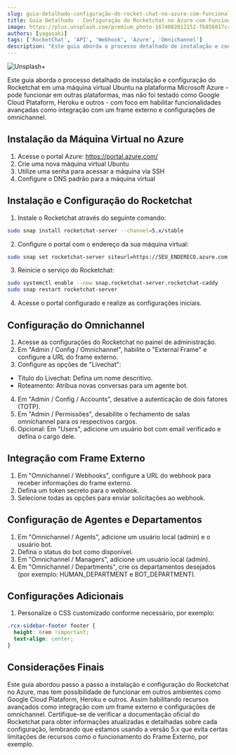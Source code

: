 ```yaml
---
slug: guia-detalhado-configuração-do-rocket-chat-no-azure-com-funcionalidades-avançadas
title: Guia Detalhado - Configuração do Rocketchat no Azure com Funcionalidades Avançadas
image: https://plus.unsplash.com/premium_photo-1674082012152-fb856017c4b1?ixlib=rb-4.0.3&ixid=M3wxMjA3fDB8MHxwaG90by1wYWdlfHx8fGVufDB8fHx8fA%3D%3D&auto=format&fit=crop&w=1974&q=80
authors: [yagasaki]
tags: ['RocketChat', 'API', 'Webhook', 'Azure', 'Omnichannel']
description: "Este guia aborda o processo detalhado de instalação e configuração do Rocketchat em uma máquina virtual Ubuntu na plataforma Microsoft Azure - pode funcionar em outras plataformas, mas não foi testado como Google Cloud Plataform, Heroku e outros ..."
---
```


![](https://plus.unsplash.com/premium_photo-1674082012152-fb856017c4b1?ixlib=rb-4.0.3&ixid=M3wxMjA3fDB8MHxwaG90by1wYWdlfHx8fGVufDB8fHx8fA%3D%3D&auto=format&fit=crop&w=1974&q=80 "Unsplash+")

Este guia aborda o processo detalhado de instalação e configuração do Rocketchat em uma máquina virtual Ubuntu na plataforma Microsoft Azure - pode funcionar em outras plataformas, mas não foi testado como Google Cloud Plataform, Heroku e outros - com foco em habilitar funcionalidades avançadas como integração com um frame externo e configurações de omnichannel.

## Instalação da Máquina Virtual no Azure

1. Acesse o portal Azure: https://portal.azure.com/
2. Crie uma nova máquina virtual Ubuntu
3. Utilize uma senha para acessar a máquina via SSH
4. Configure o DNS padrão para a máquina virtual

<!--truncate-->

## Instalação e Configuração do Rocketchat

1. Instale o Rocketchat através do seguinte comando:
  
``` bash
sudo snap install rocketchat-server --channel=5.x/stable
```

2. Configure o portal com o endereço da sua máquina virtual:

```bash
sudo snap set rocketchat-server siteurl=https://SEU_ENDERECO.azure.com
```

3. Reinicie o serviço do Rocketchat:

```bash
sudo systemctl enable --now snap.rocketchat-server.rocketchat-caddy
sudo snap restart rocketchat-server
```

4. Acesse o portal configurado e realize as configurações iniciais.

## Configuração do Omnichannel

1. Acesse as configurações do Rocketchat no painel de administração.
2. Em "Admin / Config / Omnichannel", habilite o "External Frame" e configure a URL do frame externo.
3. Configure as opções de "Livechat":
  - Título do Livechat: Defina um nome descritivo.
  - Roteamento: Atribua novas conversas para um agente bot.
4. Em "Admin / Config / Accounts", desative a autenticação de dois fatores (TOTP).
5. Em "Admin / Permissões", desabilite o fechamento de salas omnichannel para os respectivos cargos.
6. Opcional: Em "Users", adicione um usuário bot com email verificado e defina o cargo dele.

## Integração com Frame Externo

1. Em "Omnichannel / Webhooks", configure a URL do webhook para receber informações do frame externo.
2. Defina um token secreto para o webhook.
3. Selecione todas as opções para enviar solicitações ao webhook.

## Configuração de Agentes e Departamentos

1. Em "Omnichannel / Agents", adicione um usuário local (admin) e o usuário bot.
2. Defina o status do bot como disponível.
3. Em "Omnichannel / Managers", adicione um usuário local (admin).
4. Em "Omnichannel / Departments", crie os departamentos desejados (por exemplo: HUMAN_DEPARTMENT e BOT_DEPARTMENT).

## Configurações Adicionais

1. Personalize o CSS customizado conforme necessário, por exemplo:

```CSS
.rcx-sidebar-footer footer {
  height: 6rem !important;
  text-align: center;
}
```

## Considerações Finais
Este guia abordou passo a passo a instalação e configuração do Rocketchat no Azure, mas tem possibilidade de funcionar em outros
ambientes como Google Cloud Plataform, Heroku e outros. Assim habilitando recursos avançados como integração com um frame externo
e configurações de omnichannel. Certifique-se de verificar a documentação oficial do Rocketchat para obter informações
atualizadas e detalhadas sobre cada configuração, lembrando que estamos usando a versão 5.x que evita certas limitações de recursos
como o funcionamento do Frame Externo, por exemplo.
